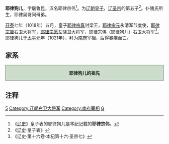 '''耶律狗儿'''，字屠鲁昆，汉名耶律宗伟<ref>《[[辽史|辽史]]》皇子表的耶律狗儿是本纪记载的'''耶律宗伟'''。</ref>。为[[辽朝|辽朝]][[皇子|皇子]]，[[辽圣宗|辽圣宗]]的第五子<ref>《[[辽史|辽史]]·皇子表》</ref>。仆隗氏所生，耶律吴哥同母弟。

[[開泰_(遼)|开泰]]七年（1018年）五月，皇子[[耶律宗真|耶律宗真]]封梁王，[[耶律宗元|耶律宗元]]永清军节度使，[[耶律宗简|耶律宗简]]右卫大将军，[[耶律宗愿|耶律宗愿]]左骁卫大将军，耶律宗伟（耶律狗儿）右卫大将军<ref>《辽史·第十六卷·本纪第十六·圣宗七》</ref>。耶律狗儿于[[太平_(遼朝)|太平]]元年（1021年），拜为[[南府|南府]]宰相，后得暴疾而亡。

== 家系 ==

<div style="clear: both; width: 100%; padding: 0; text-align: left; border: none;" class="NavFrame">
<div style="background: #ccddcc; text-align: center; border: 1px solid #667766" class="NavHead">'''耶律狗儿的祖先'''
</div>
<div class="NavContent" style="display:none;">
{{ahnentafel-compact5|align=center
|style=font-size: 90%; line-height: 110%;
|border=1
|boxstyle=padding-top: 0; padding-bottom: 0;
|boxstyle_1=background-color: #fcc;
|boxstyle_2=background-color: #fb9;
|boxstyle_3=background-color: #ffc;
|boxstyle_4=background-color: #bfc;
|boxstyle_5=background-color: #9fe;
|1= '''耶律狗儿'''
|2= '''父亲:'''<br />[[辽圣宗|辽圣宗]]耶律隆绪
|3= '''母亲:'''<br />仆隗氏
|4= '''祖父:'''<br />[[辽景宗|辽景宗]]耶律贤
|5= '''祖母:'''<br />承天皇后[[萧绰|萧绰]]
|6= 
|7= 
|8= [[辽世宗|辽世宗]]耶律阮
|9= 怀节皇后[[萧撒葛只|萧撒葛只]]
|10= 
|11= 
|12= 
|13= 
|14= 
|15= 
|16= [[耶律倍|耶律倍]]
|17= [[柔贞皇后|萧氏]]
}}
</div></div>

== 注释 ==

{{Reflist|2}}

[[Category:辽圣宗皇子|5]]
[[Category:辽朝右卫大将军|Category:辽朝右卫大将军]]
[[Category:南府宰相|Category:南府宰相]]
[[Category:耶律氏|G]]